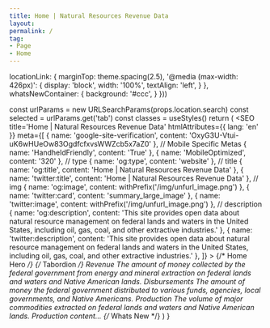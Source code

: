 ```yaml
---
title: Home | Natural Resources Revenue Data
layout: 
permalink: /
tag:
- Page
- Home
---
```







  locationLink: {
    marginTop: theme.spacing(2.5),
    '@media (max-width: 426px)': {
      display: 'block',
      width: '100%',
      textAlign: 'left',
    }
  },
  whatsNewContainer: {
    background: '#ccc',
  }
}))

  const urlParams = new URLSearchParams(props.location.search)
  const selected = urlParams.get('tab')
  const classes = useStyles()
  return (
    <Fragment>
      <SEO
        title='Home | Natural Resources Revenue Data'
        htmlAttributes={{ lang: 'en' }}
        meta={[
          { name: 'google-site-verification', content: 'OxyG3U-Vtui-uK6wHUeOw83OgdfcfxvsWWZcb5x7aZ0' },
          // Mobile Specific Metas
          { name: 'HandheldFriendly', content: 'True' },
          { name: 'MobileOptimized', content: '320' },
          // type
          { name: 'og:type', content: 'website' },
          // title
          { name: 'og:title', content: 'Home | Natural Resources Revenue Data' },
          { name: 'twitter:title', content: 'Home | Natural Resources Revenue Data' },
          // img
          { name: 'og:image', content: withPrefix('/img/unfurl_image.png') },
          { name: 'twitter:card', content: 'summary_large_image' },
          { name: 'twitter:image', content: withPrefix('/img/unfurl_image.png') },
          // description
          { name: 'og:description', content: 'This site provides open data about natural resource management on federal lands and waters in the United States, including oil, gas, coal, and other extractive industries.' },
          { name: 'twitter:description', content: 'This site provides open data about natural resource management on federal lands and waters in the United States, including oil, gas, coal, and other extractive industries.' },
        ]}
      ></SEO>
      {/* Home Hero */}
      <Container maxWidth="lg">
        <HomeHero />
      </Container>
      {/* Tabordion */}
      <Container maxWidth="lg">
        <Box mb={2}>
          <Grid container spacing={0}>
            <Grid item xs={12} md={12}>
              <Tabtastic selected={selected}>
                <TabtasticTab label="Revenue">
                  <Grid container m={0} spacing={4}>
                    <Grid item xs={12} sm={6}>
                      <Typography variant="h2">
                        Revenue
                      </Typography>
                    </Grid>
                    <Grid item xs={12} sm={6} className={classes.locationLink}>
                      <LocationLink
                        linkTitle="Revenue by location"
                        linkUrl="/explore?data=revenue"
                         />
                    </Grid>
                    <Grid item sm={12}>
                      <Typography variant="body1">
                        The amount of money collected by the federal government from energy and mineral extraction on federal lands and waters and Native American lands.
                      </Typography>
                    </Grid>
                    <Grid item xs={12} md={8}>
                      <TotalRevenue />
                    </Grid>
                    <Grid item xs={12} md={4}>
                      <RevenueTrends />
                    </Grid>
                    <Grid item xs={12}>
                      <ExploreRevenue />
                    </Grid>
                  </Grid>
                </TabtasticTab>
                <TabtasticTab label="Disbursements">
                  <Grid container spacing={4}>
                    <Grid item xs={12} sm={6}>
                      <Typography variant="h2">
                        Disbursements
                      </Typography>
                    </Grid>
                    <Grid item xs={12} sm={6} className={classes.locationLink}>
                      <LocationLink
                        linkTitle="Disbursements by location"
                        linkUrl="/explore?data=disbursements" />
                    </Grid>
                    <Grid item sm={12}>
                      <Typography variant="body1">
                        The amount of money the federal government distributed to various funds, agencies, local governments, and Native Americans.
                      </Typography>
                    </Grid>
                    <Grid item xs={12} md={8}>
                      <TotalDisbursements />
                    </Grid>
                    <Grid item xs={12} md={4}>
                      <DisbursementTrends />
                    </Grid>
                    <Grid item xs={12}>
                      <ExploreDisbursements />
                    </Grid>
                  </Grid>
                </TabtasticTab>
                <TabtasticTab label="Production">
                  <Grid container spacing={4}>
                    <Grid item xs={12}>
                      <Typography variant="h2">
                        Production
                      </Typography>
                      <Typography variant="body1">
                        The volume of major commodities extracted on federal lands and waters and Native American lands.
                      </Typography>
                    </Grid>
                    <Grid item xs={12}>
                      Production content...
                    </Grid>
                    <Grid item xs={12}>
                      <ExploreProduction />
                    </Grid>
                  </Grid>
                </TabtasticTab>
              </Tabtastic>
            </Grid>
          </Grid>
        </Box>
      </Container>
      {/* Whats New */}
      <Container maxWidth={false} component="section" className={classes.whatsNewContainer}>
        <Container maxWidth="lg">
          <WhatsNew />
        </Container>
      </Container>
    </Fragment>
  )
}

